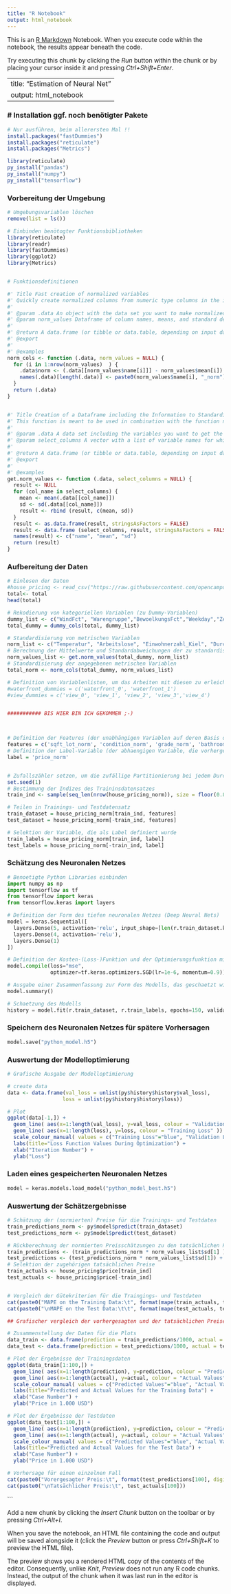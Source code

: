 ```yaml
---
title: "R Notebook"
output: html_notebook
---
```


This is an [R Markdown](http://rmarkdown.rstudio.com) Notebook. When you execute code within the notebook, the results appear beneath the code. 

Try executing this chunk by clicking the *Run* button within the chunk or by placing your cursor inside it and pressing *Ctrl+Shift+Enter*. 

---
title: "Estimation of Neural Net"
output: html_notebook
---

### # Installation ggf. noch benötigter Pakete ###
```r
# Nur ausführen, beim allerersten Mal !!
install.packages("fastDummies")
install.packages("reticulate")
install.packages("Metrics")

library(reticulate)
py_install("pandas")
py_install("numpy")
py_install("tensorflow")

```


### Vorbereitung der Umgebung ###
```r
# Umgebungsvariablen löschen
remove(list = ls())

# Einbinden benötogter Funktionsbibliotheken
library(reticulate)
library(readr)
library(fastDummies)
library(ggplot2)
library(Metrics)


# Funktionsdefinitionen

#' Title Fast creation of normalized variables
#' Quickly create normalized columns from numeric type columns in the inputted data. This function is useful for statistical analysis when you want normalized columns rather than the actual columns.
#'
#' @param .data An object with the data set you want to make normalized columns from.
#' @param norm_values Dataframe of column names, means, and standard deviations that is used to create corresponding normalized variables from.
#'
#' @return A data.frame (or tibble or data.table, depending on input data type) with same number of rows as inputted data and original columns plus the newly created normalized. columns.
#' @export
#'
#' @examples
norm_cols <- function (.data, norm_values = NULL) {
  for (i in 1:nrow(norm_values)  ) {
    .data$norm <- (.data[[norm_values$name[i]]] - norm_values$mean[i]) / norm_values$sd[i]
    names(.data)[length(.data)] <- paste0(norm_values$name[i], "_norm")
  }
  return (.data)
}


#' Title Creation of a Dataframe including the Information to Standardize Variables
#' This function is meant to be used in combination with the function norm_cols
#'
#' @param .data A data set including the variables you want to get the means and standard deviations from.
#' @param select_columns A vector with a list of variable names for which you want to get the means and standard deviations from.
#'
#' @return A data.frame (or tibble or data.table, depending on input data type) including the names, means, and standard deviations of the variables included in the select_columns argument.
#' @export
#'
#' @examples
get.norm_values <- function (.data, select_columns = NULL) {
  result <- NULL
  for (col_name in select_columns) {
    mean <- mean(.data[[col_name]])
    sd <- sd(.data[[col_name]])
    result <- rbind (result, c(mean, sd))
  }
  result <- as.data.frame(result, stringsAsFactors = FALSE)
  result <- data.frame (select_columns, result, stringsAsFactors = FALSE)
  names(result) <- c("name", "mean", "sd")
  return (result)
}

```


### Aufbereitung der Daten ###
```r
# Einlesen der Daten
#house_pricing <- read_csv("https://raw.githubusercontent.com/opencampus-sh/ws1920-datascience/master/house_pricing_test.csv")
total<- total
head(total)
```

```r
# Rekodierung von kategoriellen Variablen (zu Dummy-Variablen)
dummy_list <- c("WindFct", "Warengruppe","BewoelkungsFct","Weekday","Zeit")
total_dummy = dummy_cols(total, dummy_list)

# Standardisierung von metrischen Variablen
norm_list <- c("Temperatur", "Arbeitslose", "Einwohnerzahl_Kiel", "Durchschnittstemperatur_monatlich", "Tagestemperatur_tatsaechlich","Ankuenfte","Uebernachtungen")
# Berechnung der Mittelwerte und Standardabweichungen der zu standardisierenden Variablen
norm_values_list <- get.norm_values(total_dummy, norm_list)
# Standardisierung der angegebenen metrischen Variablen
total_norm <- norm_cols(total_dummy, norm_values_list)

# Definition von Variablenlisten, um das Arbeiten mit diesen zu erleichtern
#waterfront_dummies = c('waterfront_0', 'waterfront_1')
#view_dummies = c('view_0', 'view_1', 'view_2', 'view_3','view_4')


########### BIS HIER BIN ICH GEKOMMEN ;-)



# Definition der Features (der unabhängigen Variablen auf deren Basis die Vorhersagen erzeugt werden sollen)
features = c('sqft_lot_norm', 'condition_norm', 'grade_norm', 'bathrooms_norm', view_dummies, waterfront_dummies)
# Definition der Label-Variable (der abhaengigen Variable, die vorhergesagt werden soll) sowie
label = 'price_norm'


# Zufallszähler setzen, um die zufällige Partitionierung bei jedem Durchlauf gleich zu halten
set.seed(1)
# Bestimmung der Indizes des Traininsdatensatzes
train_ind <- sample(seq_len(nrow(house_pricing_norm)), size = floor(0.80 * nrow(house_pricing_norm)))

# Teilen in Trainings- und Testdatensatz
train_dataset = house_pricing_norm[train_ind, features]
test_dataset = house_pricing_norm[-train_ind, features]

# Selektion der Variable, die als Label definiert wurde
train_labels = house_pricing_norm[train_ind, label]
test_labels = house_pricing_norm[-train_ind, label]


```


### Schätzung des Neuronalen Netzes
```python
# Benoetigte Python Libraries einbinden
import numpy as np
import tensorflow as tf
from tensorflow import keras
from tensorflow.keras import layers

# Definition der Form des tiefen neuronalen Netzes (Deep Neural Nets)
model = keras.Sequential([
  layers.Dense(5, activation='relu', input_shape=[len(r.train_dataset.keys())]),
  layers.Dense(4, activation='relu'),
  layers.Dense(1)
])

# Definition der Kosten-(Loss-)Funktion und der Optimierungsfunktion mit seinen Hyperparametern
model.compile(loss="mse",
              optimizer=tf.keras.optimizers.SGD(lr=1e-6, momentum=0.9))

# Ausgabe einer Zusammenfassung zur Form des Modells, das geschaetzt wird (nicht notwendig)
model.summary()

# Schaetzung des Modells
history = model.fit(r.train_dataset, r.train_labels, epochs=150, validation_split = 0.1, verbose=0)

```


### Speichern des Neuronalen Netzes für spätere Vorhersagen ###
```python
model.save("python_model.h5")

```


### Auswertung der Modelloptimierung ###
```r
# Grafische Ausgabe der Modelloptimierung

# create data
data <- data.frame(val_loss = unlist(py$history$history$val_loss),
                  loss = unlist(py$history$history$loss))

# Plot
ggplot(data[-1,]) +
  geom_line( aes(x=1:length(val_loss), y=val_loss, colour = "Validation Loss" )) +
  geom_line( aes(x=1:length(loss), y=loss, colour = "Training Loss" )) +
  scale_colour_manual( values = c("Training Loss"="blue", "Validation Loss"="red") ) +
  labs(title="Loss Function Values During Optimization") +
  xlab("Iteration Number") +
  ylab("Loss") 


```


### Laden eines gespeicherten Neuronalen Netzes ###
```python
model = keras.models.load_model("python_model_best.h5")

```


### Auswertung der Schätzergebnisse ###
```r
# Schätzung der (normierten) Preise für die Trainings- und Testdaten
train_predictions_norm <- py$model$predict(train_dataset)
test_predictions_norm <- py$model$predict(test_dataset)

# Rückberechnung der normierten Preisschätzungen zu den tatsächlichen Preisschätzungen bzw. Preisen
train_predictions <- (train_predictions_norm * norm_values_list$sd[1] ) + norm_values_list$mean[1]
test_predictions <- (test_predictions_norm * norm_values_list$sd[1]) + norm_values_list$mean[1]
# Selektion der zugehörigen tatsächlichen Preise
train_actuals <- house_pricing$price[train_ind]
test_actuals <- house_pricing$price[-train_ind]


# Vergleich der Gütekriterien für die Traingings- und Testdaten
cat(paste0("MAPE on the Training Data:\t", format(mape(train_actuals, train_predictions)*100, digits=3, nsmall=2)))
cat(paste0("\nMAPE on the Test Data:\t\t", format(mape(test_actuals, test_predictions)*100, digits=3, nsmall=2)))


```

```r

## Grafischer vergleich der vorhergesagten und der tatsächlichen Preise für die Trainings- und Testdaten

# Zusammenstellung der Daten für die Plots
data_train <- data.frame(prediction = train_predictions/1000, actual = train_actuals/1000)
data_test <- data.frame(prediction = test_predictions/1000, actual = test_actuals/1000)

# Plot der Ergebnisse der Trainingsdaten
ggplot(data_train[1:100,]) +
  geom_line( aes(x=1:length(prediction), y=prediction, colour = "Predicted Values" )) +
  geom_line( aes(x=1:length(actual), y=actual, colour = "Actual Values" )) +
  scale_colour_manual( values = c("Predicted Values"="blue", "Actual Values"="red") ) +
  labs(title="Predicted and Actual Values for the Training Data") +
  xlab("Case Number") +
  ylab("Price in 1.000 USD") 

# Plot der Ergebnisse der Testdaten
ggplot(data_test[1:100,]) +
  geom_line( aes(x=1:length(prediction), y=prediction, colour = "Predicted Values" )) +
  geom_line( aes(x=1:length(actual), y=actual, colour = "Actual Values" )) +
  scale_colour_manual( values = c("Predicted Values"="blue", "Actual Values"="red") ) +
  labs(title="Predicted and Actual Values for the Test Data") +
  xlab("Case Number") +
  ylab("Price in 1.000 USD") 


```

```r
# Vorhersage für einen einzelnen Fall
cat(paste0("Vorergesagter Preis:\t", format(test_predictions[100], digits=2, nsmall =0)))
cat(paste0("\nTatsächlicher Preis:\t", test_actuals[100]))


```

```

Add a new chunk by clicking the *Insert Chunk* button on the toolbar or by pressing *Ctrl+Alt+I*.

When you save the notebook, an HTML file containing the code and output will be saved alongside it (click the *Preview* button or press *Ctrl+Shift+K* to preview the HTML file).

The preview shows you a rendered HTML copy of the contents of the editor. Consequently, unlike *Knit*, *Preview* does not run any R code chunks. Instead, the output of the chunk when it was last run in the editor is displayed.
